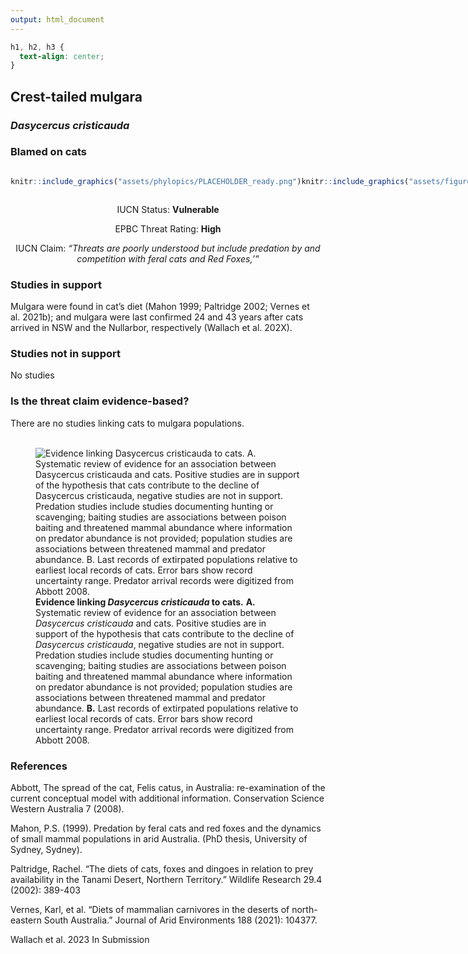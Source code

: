 ```yaml
---
output: html_document
---
```

```css
h1, h2, h3 {
  text-align: center;
}
```

## **Crest-tailed mulgara**
### *Dasycercus cristicauda*
### Blamed on cats

:::: {style="display: flex;"}

::: {}
  ```r
  knitr::include_graphics("assets/phylopics/PLACEHOLDER_ready.png")
  ```
:::

::: {}

:::

::: {}
  ```r
  knitr::include_graphics("assets/figures/Map_Cat_Dasycercus cristicauda.png")
  ```
:::

::::
<center>
IUCN Status: **Vulnerable**

EPBC Threat Rating: **High**

IUCN Claim: *"Threats are poorly understood but include predation by and competition with feral cats and Red Foxes,'"*

</center>

### Studies in support

Mulgara were found in cat’s diet (Mahon 1999; Paltridge 2002; Vernes et al. 2021b); and mulgara were last confirmed 24 and 43 years after cats arrived in NSW and the Nullarbor, respectively (Wallach et al. 202X).

### Studies not in support

No studies

### Is the threat claim evidence-based?

There are no studies linking cats to mulgara populations.
<br>
<br>

![**Evidence linking *Dasycercus cristicauda* to cats.** **A.** Systematic review of evidence for an association between *Dasycercus cristicauda* and cats. Positive studies are in support of the hypothesis that cats contribute to the decline of *Dasycercus cristicauda*, negative studies are not in support. Predation studies include studies documenting hunting or scavenging; baiting studies are associations between poison baiting and threatened mammal abundance where information on predator abundance is not provided; population studies are associations between threatened mammal and predator abundance. **B.** Last records of extirpated populations relative to earliest local records of cats. Error bars show record uncertainty range. Predator arrival records were digitized from Abbott 2008.](assets/figures/Main_Evidence_Cat_Dasycercus cristicauda.png)

### References

Abbott, The spread of the cat, Felis catus, in Australia: re-examination of the current conceptual model with additional information. Conservation Science Western Australia 7 (2008).

Mahon, P.S. (1999). Predation by feral cats and red foxes and the dynamics of small mammal populations in arid Australia. (PhD thesis, University of Sydney, Sydney).

Paltridge, Rachel. "The diets of cats, foxes and dingoes in relation to prey availability in the Tanami Desert, Northern Territory." Wildlife Research 29.4 (2002): 389-403

Vernes, Karl, et al. "Diets of mammalian carnivores in the deserts of north-eastern South Australia." Journal of Arid Environments 188 (2021): 104377.

Wallach et al. 2023 In Submission

